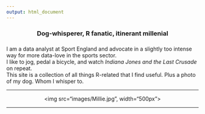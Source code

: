 ```yaml
---
output: html_document
---
```


<center><h3>Dog-whisperer, R fanatic, itinerant millenial<h3> </center>

I am a data analyst at Sport England and advocate in a slightly too intense way for more data-love in the sports sector.
</br>
I like to jog, pedal a bicycle, and watch *Indiana Jones and the Last Crusade* on repeat.
</br>
This site is a collection of all things R-related that I find useful. Plus a photo of my dog. Whom I whisper to.

---
 

<center><img src="images/Millie.jpg", width="500px"></center>


---

